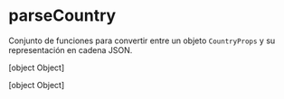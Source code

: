 # parseCountry

Conjunto de funciones para convertir entre un objeto `CountryProps` y su representación en cadena JSON.

[object Object]

[object Object]

